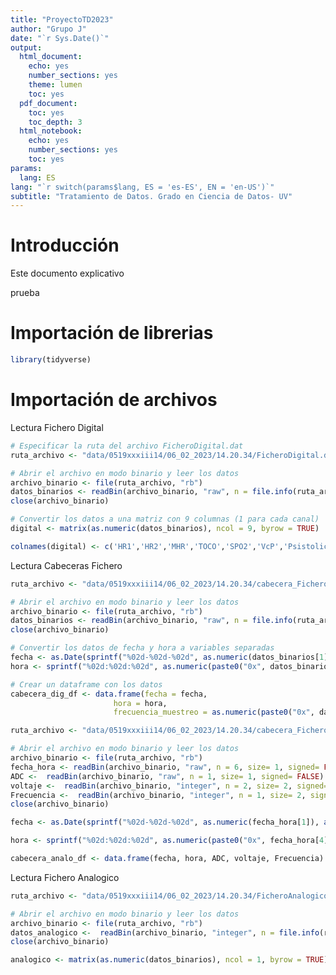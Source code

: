 ---
title: "ProyectoTD2023"
author: "Grupo J"
date: "`r Sys.Date()`"
output:
  html_document:
    echo: yes
    number_sections: yes
    theme: lumen
    toc: yes
  pdf_document:
    toc: yes
    toc_depth: 3
  html_notebook:
    echo: yes
    number_sections: yes
    toc: yes
params:
  lang: ES
lang: "`r switch(params$lang, ES = 'es-ES', EN = 'en-US')`"
subtitle: "Tratamiento de Datos. Grado en Ciencia de Datos- UV"
---

# Introducción

Este documento explicativo

prueba

# Importación de librerias

```{r}
library(tidyverse)
```

# Importación de archivos

Lectura Fichero Digital

```{r}
# Especificar la ruta del archivo FicheroDigital.dat
ruta_archivo <- "data/0519xxxiii14/06_02_2023/14.20.34/FicheroDigital.dat"

# Abrir el archivo en modo binario y leer los datos
archivo_binario <- file(ruta_archivo, "rb")
datos_binarios <- readBin(archivo_binario, "raw", n = file.info(ruta_archivo)$size)
close(archivo_binario)

# Convertir los datos a una matriz con 9 columnas (1 para cada canal)
digital <- matrix(as.numeric(datos_binarios), ncol = 9, byrow = TRUE)

colnames(digital) <- c('HR1','HR2','MHR','TOCO','SPO2','VcP','Psistolica','Pdiastolica','Pmedia')
```

Lectura Cabeceras Fichero

```{r}
ruta_archivo <- "data/0519xxxiii14/06_02_2023/14.20.34/cabecera_FicheroDigital.dat"

# Abrir el archivo en modo binario y leer los datos
archivo_binario <- file(ruta_archivo, "rb")
datos_binarios <- readBin(archivo_binario, "raw", n = file.info(ruta_archivo)$size)
close(archivo_binario)

# Convertir los datos de fecha y hora a variables separadas
fecha <- as.Date(sprintf("%02d-%02d-%02d", as.numeric(datos_binarios[1]), as.numeric(datos_binarios[2]), as.numeric(datos_binarios[3])), format = "%d-%m-%y")
hora <- sprintf("%02d:%02d:%02d", as.numeric(paste0("0x", datos_binarios[4])), as.numeric(paste0("0x", datos_binarios[5])), as.numeric(paste0("0x", datos_binarios[6])))

# Crear un dataframe con los datos
cabecera_dig_df <- data.frame(fecha = fecha,
                       hora = hora,
                       frecuencia_muestreo = as.numeric(paste0("0x", datos_binarios[7])), num_canales = as.numeric(paste0("0x", datos_binarios[8])))

```

```{r}
ruta_archivo <- "data/0519xxxiii14/06_02_2023/14.20.34/cabecera_FicheroAnalogico.dat"

# Abrir el archivo en modo binario y leer los datos
archivo_binario <- file(ruta_archivo, "rb")
fecha_hora <- readBin(archivo_binario, "raw", n = 6, size= 1, signed= FALSE)
ADC <-  readBin(archivo_binario, "raw", n = 1, size= 1, signed= FALSE)
voltaje <-  readBin(archivo_binario, "integer", n = 2, size= 2, signed= TRUE)
Frecuencia <-  readBin(archivo_binario, "integer", n = 1, size= 2, signed= TRUE)
close(archivo_binario)

fecha <- as.Date(sprintf("%02d-%02d-%02d", as.numeric(fecha_hora[1]), as.numeric(fecha_hora[2]), as.numeric(fecha_hora[3])), format = "%d-%m-%y")

hora <- sprintf("%02d:%02d:%02d", as.numeric(paste0("0x", fecha_hora[4])), as.numeric(paste0("0x", fecha_hora[5])), as.numeric(paste0("0x", fecha_hora[6])))

cabecera_analo_df <- data.frame(fecha, hora, ADC, voltaje, Frecuencia)

```

Lectura Fichero Analogico

```{r}
ruta_archivo <- "data/0519xxxiii14/06_02_2023/14.20.34/FicheroAnalogico.dat"

# Abrir el archivo en modo binario y leer los datos
archivo_binario <- file(ruta_archivo, "rb")
datos_analogico <-  readBin(archivo_binario, "integer", n = file.info(ruta_archivo)$size, size= 2, signed= TRUE)
close(archivo_binario)

analogico <- matrix(as.numeric(datos_binarios), ncol = 1, byrow = TRUE)

```
